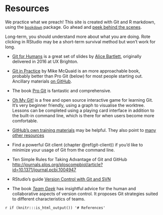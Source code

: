 # Resources {#resources}

We practice what we preach! This site is created with Git and R markdown, using the [`bookdown`](https://github.com/rstudio/bookdown/) package. Go ahead and [peek behind the scenes](https://github.com/jennybc/happy-git-with-r).

Long-term, you should understand more about what you are doing. Rote clicking in RStudio may be a short-term survival method but won't work for long.

  * [Git for Humans](https://speakerdeck.com/alicebartlett/git-for-humans) is a great set of slides by [Alice Bartlett](https://alicebartlett.co.uk), originally delivered in 2016 at UX Brighton.

  * [Git in Practice](https://www.manning.com/books/git-in-practice) by Mike McQuaid is an more approachable book, probably better than Pro Git (below) for most people starting out. Ancillary materials [on GitHub](https://github.com/MikeMcQuaid/GitInPractice).

  * The book [Pro Git](http://git-scm.com/book) is fantastic and comprehensive.

  * [Oh My Git!](https://ohmygit.org/) is a free and open source interactive game for learning Git. It's very beginner friendly, using a graph to visualise the worktree. Lessons can be completed using a playing card interface in addition to the built-in command line, which is there for when users become more comfortable.

  * [GitHub's own training materials](https://training.github.com) may be helpful. They also point to [many other resources](https://help.github.com/articles/what-are-other-good-resources-for-learning-git-and-github)

  * Find a powerful Git client (chapter \@ref(git-client)) if you'd like to minimize your usage of Git from the command line.
  
  * Ten Simple Rules for Taking Advantage of Git and GitHub <http://journals.plos.org/ploscompbiol/article?id=10.1371/journal.pcbi.1004947>

  * RStudio's guide [Version Control with Git and SVN](https://support.rstudio.com/hc/en-us/articles/200532077-Version-Control-with-Git-and-SVN)
  
  * The book *[Team Geek](http://shop.oreilly.com/product/0636920018025.do)* has insightful advice for the human and collaborative aspects of version control.  It proposes Git strategies suited to different characteristics of teams.

`r if (knitr:::is_html_output()) '# References'`
